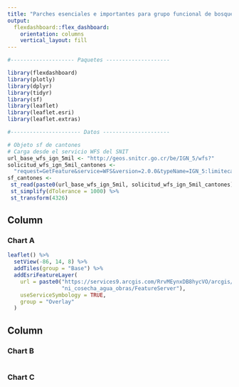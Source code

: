 ```yaml
---
title: "Parches esenciales e importantes para grupo funcional de bosque"
output: 
  flexdashboard::flex_dashboard:
    orientation: columns
    vertical_layout: fill
---
```


```r
#-------------------- Paquetes --------------------

library(flexdashboard)
library(plotly)
library(dplyr)
library(tidyr)
library(sf)
library(leaflet)
library(leaflet.esri)
library(leaflet.extras)

#---------------------- Datos ---------------------

# Objeto sf de cantones
# Carga desde el servicio WFS del SNIT
url_base_wfs_ign_5mil <- "http://geos.snitcr.go.cr/be/IGN_5/wfs?"
solicitud_wfs_ign_5mil_cantones <-
  "request=GetFeature&service=WFS&version=2.0.0&typeName=IGN_5:limitecantonal_5k&outputFormat=application/json"
sf_cantones <-
 st_read(paste0(url_base_wfs_ign_5mil, solicitud_wfs_ign_5mil_cantones)) %>%
 st_simplify(dTolerance = 1000) %>%
 st_transform(4326)
```

Column {data-width=650}
-----------------------------------------------------------------------

### Chart A

```r
leaflet() %>%
  setView(-86, 14, 8) %>%
  addTiles(group = "Base") %>%
  addEsriFeatureLayer(
    url = paste0("https://services9.arcgis.com/RrvMEynxDB8hycVO/arcgis/rest/services/",
                 "ni_cosecha_agua_obras/FeatureServer"),
    useServiceSymbology = TRUE,
    group = "Overlay"
  )
```

Column {data-width=350}
-----------------------------------------------------------------------

### Chart B

```r

```

### Chart C

```r

```

